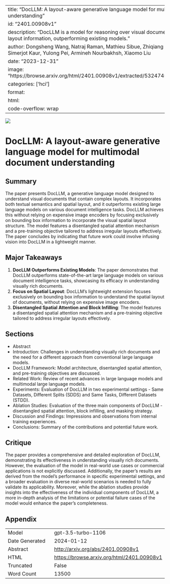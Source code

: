 
---
title: "DocLLM: A layout-aware generative language model for multimodal document understanding"
id: "2401.00908v1"
description: "DocLLM is a model for reasoning over visual documents using text and layout information, outperforming existing models."
author: Dongsheng Wang, Natraj Raman, Mathieu Sibue, Zhiqiang Ma, Petr Babkin, Simerjot Kaur, Yulong Pei, Armineh Nourbakhsh, Xiaomo Liu
date: "2023-12-31"
image: "https://browse.arxiv.org/html/2401.00908v1/extracted/5324745/pics/Overview.png"
categories: ['hci']
format:
  html:
    code-overflow: wrap
---

![](https://browse.arxiv.org/html/2401.00908v1/extracted/5324745/pics/Overview.png)

# DocLLM: A layout-aware generative language model for multimodal document understanding

## Summary
The paper presents DocLLM, a generative language model designed to understand visual documents that contain complex layouts. It incorporates both textual semantics and spatial layout, and it outperforms existing large language models on various document intelligence tasks. DocLLM achieves this without relying on expensive image encoders by focusing exclusively on bounding box information to incorporate the visual spatial layout structure. The model features a disentangled spatial attention mechanism and a pre-training objective tailored to address irregular layouts effectively. The paper concludes by indicating that future work could involve infusing vision into DocLLM in a lightweight manner.

## Major Takeaways
1. **DocLLM Outperforms Existing Models**: The paper demonstrates that DocLLM outperforms state-of-the-art large language models on various document intelligence tasks, showcasing its efficacy in understanding visually rich documents.
2. **Focus on Spatial Layout**: DocLLM's lightweight extension focuses exclusively on bounding box information to understand the spatial layout of documents, without relying on expensive image encoders.
3. **Disentangled Spatial Attention and Block Infilling**: The model features a disentangled spatial attention mechanism and a pre-training objective tailored to address irregular layouts effectively.

## Sections
- Abstract
- Introduction: Challenges in understanding visually rich documents and the need for a different approach from conventional large language models.
- DocLLM Framework: Model architecture, disentangled spatial attention, and pre-training objectives are discussed.
- Related Work: Review of recent advances in large language models and multimodal large language models.
- Experiments: Evaluation of DocLLM in two experimental settings - Same Datasets, Different Splits (SDDS) and Same Tasks, Different Datasets (STDD).
- Ablation Studies: Evaluation of the three main components of DocLLM - disentangled spatial attention, block infilling, and masking strategy.
- Discussion and Findings: Impressions and observations from internal training experiences.
- Conclusions: Summary of the contributions and potential future work.

## Critique
The paper provides a comprehensive and detailed exploration of DocLLM, demonstrating its effectiveness in understanding visually rich documents. However, the evaluation of the model in real-world use cases or commercial applications is not explicitly discussed. Additionally, the paper's results are derived from the model's performance in specific experimental settings, and a broader evaluation in diverse real-world scenarios is needed to fully validate its applicability. Moreover, while the ablation studies provide insights into the effectiveness of the individual components of DocLLM, a more in-depth analysis of the limitations or potential failure cases of the model would enhance the paper's completeness.

## Appendix

|          |          |
|----------|----------|
| Model     | gpt-3.5-turbo-1106       |
| Date Generated     | 2024-01-12       |
| Abstract | [http://arxiv.org/abs/2401.00908v1](http://arxiv.org/abs/2401.00908v1)        |
| HTML     | [https://browse.arxiv.org/html/2401.00908v1](https://browse.arxiv.org/html/2401.00908v1)       |
| Truncated       | False       |
| Word Count       | 13500       |